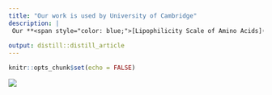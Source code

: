 ```yaml
---
title: "Our work is used by University of Cambridge"
description: |
 Our **<span style="color: blue;">[Lipophilicity Scale of Amino Acids](https://doi.org/10.1021/acs.jpclett.9b00028)**</span> has been implemented in the new version of **<span style="color: blue;">[Cambridge Solvation Tool](https://www-cohsoftware.ch.cam.ac.uk/)**</span> for computing pH-dependent solubility of peptides and proteins.
 
output: distill::distill_article
---
```


```r
knitr::opts_chunk$set(echo = FALSE)
```
![](cambridge.png)